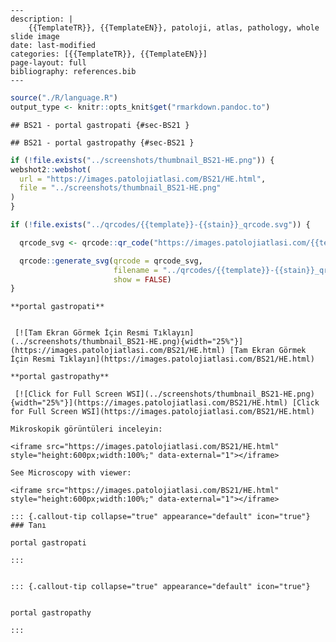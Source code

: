 

```comment
---
description: |
    {{TemplateTR}}, {{TemplateEN}}, patoloji, atlas, pathology, whole slide image
date: last-modified
categories: [{{TemplateTR}}, {{TemplateEN}}]
page-layout: full
bibliography: references.bib
---
```





```r
source("./R/language.R")
output_type <- knitr::opts_knit$get("rmarkdown.pandoc.to")
```


```asis
## BS21 - portal gastropati {#sec-BS21 }
```


```asis
## BS21 - portal gastropathy {#sec-BS21 }
```






```r
if (!file.exists("../screenshots/thumbnail_BS21-HE.png")) {
webshot2::webshot(
  url = "https://images.patolojiatlasi.com/BS21/HE.html",
  file = "../screenshots/thumbnail_BS21-HE.png"
)
}
```



```r
if (!file.exists("../qrcodes/{{template}}-{{stain}}_qrcode.svg")) {

  qrcode_svg <- qrcode::qr_code("https://images.patolojiatlasi.com/{{template}}/{{stain}}.html")

  qrcode::generate_svg(qrcode = qrcode_svg,
                       filename = "../qrcodes/{{template}}-{{stain}}_qrcode.svg",
                       show = FALSE)
}
```





 















 






:::: {.content-hidden when-format="pdf"}





::::





:::: {.content-visible when-format="pdf"}






::::




:::: {.content-hidden when-format="pdf"}





::::





:::: {.content-visible when-format="pdf"}






::::














```asis

**portal gastropati**


 [![Tam Ekran Görmek İçin Resmi Tıklayın](../screenshots/thumbnail_BS21-HE.png){width="25%"}](https://images.patolojiatlasi.com/BS21/HE.html) [Tam Ekran Görmek İçin Resmi Tıklayın](https://images.patolojiatlasi.com/BS21/HE.html)
```

```asis

**portal gastropathy**

 [![Click for Full Screen WSI](../screenshots/thumbnail_BS21-HE.png){width="25%"}](https://images.patolojiatlasi.com/BS21/HE.html) [Click for Full Screen WSI](https://images.patolojiatlasi.com/BS21/HE.html)

```









 






:::: {.content-hidden when-format="pdf"}





::::





:::: {.content-visible when-format="pdf"}






::::




:::: {.content-hidden when-format="pdf"}





::::





:::: {.content-visible when-format="pdf"}






::::
























```asis
Mikroskopik görüntüleri inceleyin:

<iframe src="https://images.patolojiatlasi.com/BS21/HE.html" style="height:600px;width:100%;" data-external="1"></iframe>

```





```asis

See Microscopy with viewer:

<iframe src="https://images.patolojiatlasi.com/BS21/HE.html" style="height:600px;width:100%;" data-external="1"></iframe>

```













 






:::: {.content-hidden when-format="pdf"}





::::





:::: {.content-visible when-format="pdf"}






::::




:::: {.content-hidden when-format="pdf"}





::::





:::: {.content-visible when-format="pdf"}






::::














```asis


::: {.callout-tip collapse="true" appearance="default" icon="true"}
### Tanı

portal gastropati

:::


```


```asis


::: {.callout-tip collapse="true" appearance="default" icon="true"}


portal gastropathy

:::

```






















